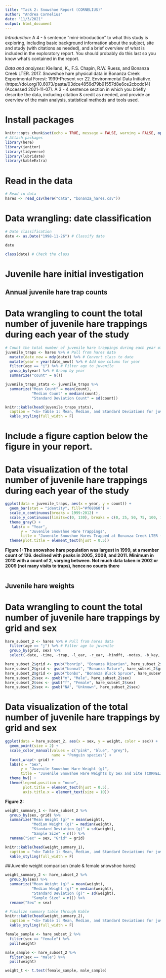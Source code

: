 ```yaml
---
title: "Task 2: Snowshoe Report (CORNELIUS)"
author: "Andrea Cornelius"
date: "11/3/2021"
output: html_document
---
```

*Introduction:* A 4 - 5 sentence "mini-introduction" to what this study is exploring, including basic background information about the subject, site and study (with citations as needed), and a brief overview of what is included in the exploratory report. You should probably do this last so you know what’s contained in the report.

*Data and analyses:* Kielland, K., F.S. Chapin, R.W. Ruess, and Bonanza Creek LTER. 2017. Snowshoe hare physical data in Bonanza Creek Experimental Forest: 1999-Present ver 22. Environmental Data Initiative. (https://doi.org/10.6073/pasta/03dce4856d79b91557d8e6ce2cbcdc14) (Accessed 2021-11-07).
A 3 - 4 sentence section in which you briefly describe the data, including citation & credit as needed, and provide an overview of the main analysis, statistical methods and tools used.

# Install packages
```r
knitr::opts_chunk$set(echo = TRUE, message = FALSE, warning = FALSE, options(digits = 2))
# Attach packages
library(here)
library(janitor)
library(tidyverse)
library(lubridate)
library(kableExtra)
```

# Read in the data
```r
# Read in data
hares <- read_csv(here("data", "bonanza_hares.csv"))
```
# Data wrangling: date classification
```r
# Date classification
date <- as.Date("1998-11-26") # Classify date

date

class(date) # Check the class
```

# Juvenile hare initial investigation

## Annual juvenile hare trap counts
 
# Data wrangling to count the total number of juvenile hare trappings during each year of the study
```r
# Count the total number of juvenile hare trappings during each year of the study
juvenile_traps <- hares %>% # Pull from hares data
  mutate(date_new = mdy(date)) %>% # Convert class to date
  mutate(year = year(date_new)) %>% # Add new column for year
  filter(age == "j") %>% # Filter age to juvenile
  group_by(year) %>% # Group by year
  summarize("count" = n())

juvenile_traps_stats <- juvenile_traps %>%
  summarize("Mean Count" = mean(count),
            "Median Count" = median(count),
            "Standard Deviation Count" = sd(count))

knitr::kable(head(juvenile_traps_stats),
  caption = "<b> Table 1: Mean, Median, and Standard Deviations for juvenile snowshoe hare traps from 1999-2012. <b>") %>%
  kable_styling(full_width = F)
```

# Include a figure caption below the figure in your report. 

# Data visualization of the total number of juvenile hare trappings during each year of the study
```r
ggplot(data = juvenile_traps, aes(x = year, y = count)) +
  geom_bar(stat = "identity", fill="#f68060") +
  scale_x_continuous(breaks = 1999:2012) +
  scale_y_continuous(limits=c(0, 130), breaks = c(0, 25, 50, 75, 100, 125)) +
  theme_gray() +
   labs(x = "Year",
       y = "Juvenile Snowshoe Hare Trappings", 
       title = "Juvenile Snowshoe Hares Trapped at Bonanza Creek LTER (CORNELIUS)") + 
  theme(plot.title = element_text(hjust = 0.5))
```

**Figure 1: The snowshoe hare population was largest in 1999, at a member count of 126.  declined with peaks in 2005, 2008, and 2011. Minimum in 2010 with a count of 2, varying between. Not much data taken in 2002 or 2009 (not many visits to traps), hence no counts there**

```r

```

## Juvenile hare weights

# Data wrangling to count the total number of juvenile hare trappings by grid and sex
```r
hare_subset_2 <- hares %>% # Pull from hares data
  filter(age == "j") %>% # Filter age to juvenile
  group_by(grid, sex) %>%
  select(-date, -time, -trap, -l_ear, -r_ear, -hindft, -notes, -b_key, -session_id, -study)

hare_subset_2$grid <- gsub("bonrip", "Bonanza Riparian", hare_subset_2$grid) 
hare_subset_2$grid <- gsub("bonmat", "Bonanza Mature", hare_subset_2$grid)
hare_subset_2$grid <- gsub("bonbs", "Bonanza Black Spruce", hare_subset_2$grid)
hare_subset_2$sex <- gsub("m", "Male", hare_subset_2$sex)
hare_subset_2$sex <- gsub("f", "Female", hare_subset_2$sex)
hare_subset_2$sex <- gsub("NA", "Unknown", hare_subset_2$sex)
``` 

# Data visualization of the total number of juvenile hare trappings by grid and sex
```r
ggplot(data = hare_subset_2, aes(x = sex, y = weight, color = sex)) +
  geom_point(size = 2) + 
  scale_color_manual(values = c("pink", "blue", "grey"), 
                     name = "Penguin species") +
  facet_wrap(~ grid) +
  labs(x = "Sex",
       y = "Juvenile Snowshoe Hare Weight (g)",
       title = "Juvenile Snowshoe Hare Weights by Sex and Site (CORNELIUS)") +
  theme_bw() +
  theme(legend.position = "none",
        plot.title = element_text(hjust = 0.5),
        axis.title.x = element_text(size = 10))
```

**Figure 2:**

```r
weight_summary_1 <- hare_subset_2 %>%
  group_by(sex, grid) %>%
  summarize("Mean Weight (g)" = mean(weight),
            "Median Weight (g)" = median(weight),
            "Standard Deviation (g)" = sd(weight),
            "Sample Size" = n()) %>%
  rename("Sex" = sex, "Grid" = grid)

knitr::kable(head(weight_summary_1),
  caption = "<b> Table 1: Mean, Median, and Standard Deviations for juvenile snowshoe hares by sex. <b>") %>%
  kable_styling(full_width = F)
```


##Juvenile weight comparison (male & female snowshoe hares)
```r
weight_summary_2 <- hare_subset_2 %>%
  group_by(sex) %>%
  summarize("Mean Weight (g)" = mean(weight),
            "Median Weight (g)" = median(weight),
            "Standard Deviation (g)" = sd(weight),
            "Sample Size" = n()) %>%
  rename("Sex" = sex)

# Finalize summary table through Kable
knitr::kable(head(weight_summary_2),
  caption = "<b> Table 1: Mean, Median, and Standard Deviations for juvenile snowshoe hares by sex. <b>") %>%
  kable_styling(full_width = F)
```
```r
female_sample <- hare_subset_2 %>%
  filter(sex == "female") %>%
  pull(weight)

male_sample <- hare_subset_2 %>%
  filter(sex == "male") %>%
  pull(weight)

weight_t <- t.test(female_sample, male_sample)
```
